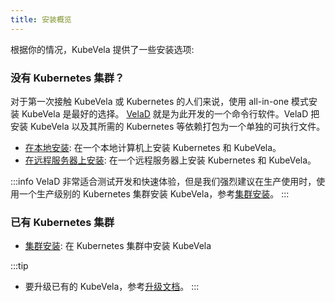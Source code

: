 ```yaml
---
title: 安装概览
---
```


根据你的情况，KubeVela 提供了一些安装选项:

### 没有 Kubernetes 集群？

对于第一次接触 KubeVela 或 Kubernetes 的人们来说，使用 all-in-one 模式安装 KubeVela 是最好的选择。
[VelaD](https://github.com/kubevela/velad) 就是为此开发的一个命令行软件。VelaD 把安装 KubeVela 以及其所需的 Kubernetes 等依赖打包为一个单独的可执行文件。

- [在本地安装](./installation/install-local): 在一个本地计算机上安装 Kubernetes 和 KubeVela。
- [在远程服务器上安装](./installation/install-remote): 在一个远程服务器上安装 Kubernetes 和 KubeVela。

:::info
VelaD 非常适合测试开发和快速体验，但是我们强烈建议在生产使用时，使用一个生产级别的 Kubernetes 集群安装 KubeVela，参考[集群安装](../installation/install-kubernetes)。
:::

### 已有 Kubernetes 集群
- [集群安装](./installation/install-kubernetes): 在 Kubernetes 集群中安装 KubeVela

:::tip
- 要升级已有的 KubeVela，参考[升级文档](./platform-engineers/advanced-install#upgrade)。
:::
